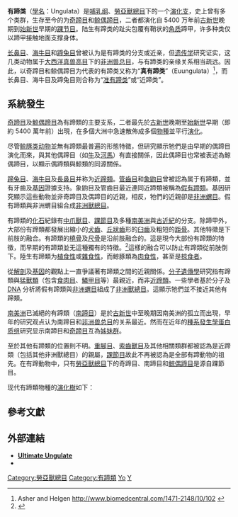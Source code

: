 {{Automatic Taxobox
| fossil_range = {{fossilrange|Thanetian|recent|earliest=66|[[古新世|古新世]] → 現代}}
| image = Zebras chobe national park.jpg
| image_alt = 250px
| image_caption = [[博茨瓦納|博茨瓦納]]喬貝國家公園的[[平原斑馬|平原斑馬]]<br>與[[高角羚|高角羚]]
| taxon = Ungulata
| authority = [[卡尔·林奈|Linnaeus]], 1766 
| display_parents = 4
| subdivision_ranks = 下級分類
| subdivision = 
* 演化支 Mesaxonia
** [[滅絕|†]][[伪齿兽科|伪齿兽科]] Phenacodontidae
** [[滅絕|†]][[炭丘齿兽科|炭丘齿兽科]] Anthracobunidae
** [[滅絕|†]][[南蹄目|南蹄目]] Meridiungulata<ref name="Welker2015">{{cite journal | title = Ancient proteins resolve the evolutionary history of Darwin's South American ungulates | doi = 10.1038/nature14249 | date = 18 March 2015 | volume = 522 | issue = 7554 | journal = Nature | pages = 81–84 | pmid = 25799987 | last1 = Welker | first1 = F | last2 = Collins | first2 = MJ | last3 = Thomas | first3 = JA | last4 = Wadsley | first4 = M | last5 = Brace | first5 = S | last6 = Cappellini | first6 = E | last7 = Turvey | first7 = ST | last8 = Reguero | first8 = M | last9 = Gelfo | first9 = JN | last10 = Kramarz | first10 = A | last11 = Burger | first11 = J | last12 = Thomas-Oates | first12 = J | last13 = Ashford | first13 = DA | last14 = Ashton | first14 = PD | last15 = Rowsell | first15 = K | last16 = Porter | first16 = DM | last17 = Kessler | first17 = B | last18 = Fischer | first18 = R | last19 = Baessmann | first19 = C | last20 = Kaspar | first20 = S | last21 = Olsen | first21 = JV | last22 = Kiley | first22 = P | last23 = Elliott | first23 = JA | last24 = Kelstrup | first24 = CD | last25 = Mullin | first25 = V | last26 = Hofreiter | first26 = M | last27 = Willerslev | first27 = E | last28 = Hublin | first28 = JJ | last29 = Orlando | first29 = L | last30 = Barnes | first30 = I | last31 = MacPhee | first31 = RD | bibcode = 2015Natur.522...81W | url = http://eprints.whiterose.ac.uk/91438/1/Welker_postprint.docx | access-date = 2020-08-13 | archive-date = 2020-09-07 | archive-url = https://web.archive.org/web/20200907171726/http://eprints.whiterose.ac.uk/91438/1/Welker_postprint.docx | dead-url = no }}</ref>
*** [[滅絕|†]][[滑距骨目|滑距骨目]] Litopterna
*** [[滅絕|†]][[南方有蹄目|南方有蹄目]] Notoungulata
*** [[滅絕|†]][[异蹄目|异蹄目]] Xenungulata
*** [[地位未定|?]][[滅絕|†]][[焦獸目|焦獸目]] Pyrotheria
*** [[地位未定|?]][[滅絕|†]][[閃獸目|閃獸目]] Astrapotheria
** [[奇蹄目|奇蹄目]] Perissodactyla
** [[滅絕|†]][[恐角目|恐角目]] Dinocerata<ref name="Berger-Benjamin">{{cite conference |last=Burger |first=Benjamin J. |date=15 October 2015 |title=The Systematic Position of the Saber-Toothed and Horned Giants of the Eocene: The Uintatheres (Order Dinocerata) |url=http://www.benjamin-burger.org/wp-content/uploads/2019/12/SVP-Poster-Ben-Burger-2015.pdf |location=Dallas |conference=Society of Vertebrate Paleontology 75th Annual Meeting |access-date=20 February 2020 |archive-date=2020-02-20 |archive-url=https://web.archive.org/web/20200220082029/http://www.benjamin-burger.org/wp-content/uploads/2019/12/SVP-Poster-Ben-Burger-2015.pdf |dead-url=no }} [http://vertpaleo.org/PDFS/SVP-2015-Program-and-Abstract-Book-9-22-2015.aspx Conference abstract (p. 99)] {{Wayback|url=http://vertpaleo.org/PDFS/SVP-2015-Program-and-Abstract-Book-9-22-2015.aspx |date=20191224042705 }}. Explanation and conclusions: {{youtube|B6lmLo14Cc0|Episode 17: Systematic position of the Uintatheres (Order Dinocerata)}}.</ref>
* 演化支 Paraxonia
** [[滅絕|†]][[熊犬科|熊犬科]] Arctocyonidae
** [[滅絕|†]][[中爪獸目|中爪獸目]] Mesonychia
** [[偶蹄目|偶蹄目]] Artiodactyla<br>{{small|（或 [[鯨偶蹄目|鯨偶蹄目]] Cetartiodactyla）}}
}}
'''有蹄类'''（[[學名|學名]]：Ungulata）是[[哺乳纲|哺乳纲]]、[[勞亞獸總目|勞亞獸總目]]下的一个[[演化支|演化支]]，史上曾有多个类群，生存至今的为[[奇蹄目|奇蹄目]]和[[鲸偶蹄目|鲸偶蹄目]]，二者都演化自 5400 万年前[[古新世|古新世]]晚期到[[始新世|始新世]]早期的[[踝节目|踝节目]]。陆生有蹄类的趾尖包覆有鞘状的[[角蛋白|角质]]蹄甲，许多种类仅以蹄甲接触地面支撑身体。

[[长鼻目|长鼻目]]、[[海牛目|海牛目]]和[[蹄兔目|蹄兔目]]曾被认为是有蹄类的分支或近亲，但[[遗传学|遗传学]]研究证实，这几类动物属于[[大西洋真兽高目|大西洋真兽高目]]下的[[非洲兽总目|非洲兽总目]]，与有蹄类的亲缘关系相当疏远。因此，以奇蹄目和鲸偶蹄目为代表的有蹄类又称为“'''真有蹄类'''”（Euungulata）<ref>Asher and Helgen http://www.biomedcentral.com/1471-2148/10/102 {{Wayback|url=http://www.biomedcentral.com/1471-2148/10/102 |date=20150923190949 }}</ref>，而长鼻目、海牛目及蹄兔目则合称为“[[近蹄類|准有蹄类]]”或“近蹄类”。

== 系統發生 ==
[[奇蹄目|奇蹄目]]及[[鯨偶蹄目|鯨偶蹄目]]為有蹄類的主要支系，二者最先於[[古新世|古新世]]晚期至[[始新世|始新世]]早期（即約 5400 萬年前）出現，在多個大洲中急速散佈成多個[[物種|物種]]並平行[[演化|演化]]。

尽管[[鯨豚類|鲸豚类动物]]並無有蹄類最普遍的形態特徵，但研究顯示牠們是由早期的偶蹄目演化而來，與其他偶蹄目（如[[牛|牛]]及[[河馬|河馬]]）有直接關係，因此偶蹄目也常被表述為鯨偶蹄目，以顯示偶蹄類與鯨類的同源關係。

[[蹄兔目|蹄兔目]]、[[海牛目|海牛目]]及[[長鼻目|長鼻目]]并称为[[近蹄類|近蹄類]]。[[管齒目|管齒目]]和[[象鼩目|象鼩目]]曾被認為属于有蹄類，並有牙齒及[[基因|基因]]證據支持。象鼩目及管齒目最近連同近蹄類被稱為[[假有蹄類|假有蹄類]]。基因研究顯示這些動物並非奇蹄目及偶蹄目的近親，相反，牠們的近親卻是[[非洲蝟目|非洲蝟目]]。假有蹄類與非洲蝟目組合成[[非洲獸總目|非洲獸總目]]。

有蹄類的[[化石|化石]]紀錄有[[中爪獸目|中爪獸目]]、[[踝節目|踝節目]]及多種[[南美洲|南美洲]]與[[古近紀|古近紀]]的分支。除蹄甲外，大部份有蹄類都發展出縮小的[[犬齒|犬齒]]、[[丘狀齒|丘狀齒]]形的[[臼齒|臼齒]]及粗短的[[距骨|距骨]]。其他特徵是下前肢的融合。有蹄類的[[橈骨|橈骨]]及[[尺骨|尺骨]]是沿前肢融合的。這是現今大部份有蹄類的特徵，而早期的有蹄類並无這種獨有的特徵。<ref name=christine1998>{{Cite book en|author=Christine M. Janis, Kathleen M. Scott, and Louis L. Jacobs|title=Evolution of Tertiary Mammals of North America Volume 1|location=Cambridge|publisher=Cambridge University Press|year=1998|pages=322-323}}</ref>這樣的融合可以防止有蹄類從前肢倒下。陸生有蹄類为[[植食性|植食性]]或[[雜食性|雜食性]]，而鯨豚類為[[肉食性|肉食性]]，甚至是[[掠食者|掠食者]]。

從[[解剖|解剖]]及[[基因|基因]]的觀點上一直爭議著有蹄類之間的近親關係。[[分子|分子]][[遺傳學|遺傳學]]研究指有蹄類與[[猛獸類|猛獸類]]（包含[[食肉目|食肉目]]、[[鱗甲目|鱗甲目]]等）最親近，而非[[近蹄類|近蹄類]]。一些學者基於分子及 [[DNA|DNA]] 分析將假有蹄類與[[非洲蝟目|非洲蝟目]]組成了[[非洲獸總目|非洲獸總目]]。這顯示牠們並不接近其他有蹄類。

[[南美洲|南美洲]]已滅絕的有蹄類（[[南蹄目|南蹄目]]）是於[[古新世|古新世]]中至晚期因南美洲的孤立而出現，早年的研究观点认为南蹄目和[[非洲兽总目|非洲兽总目]]的关系最近。然而在近年的[[種系發生學|種系發生學]][[蛋白质组|蛋白质组]]研究显示南蹄目和[[奇蹄目|奇蹄目]]互為[[姊妹群|姊妹群]]。

至於其他有蹄類的位置則不明。[[重腳目|重腳目]]、[[索齒獸目|索齒獸目]]及其他相關類群都被認為是近蹄類（包括其他非洲獸總目）的親屬，[[踝節目|踝節目]]故此不再被認為是全部有蹄動物的祖先。在有蹄動物中，只有[[勞亞獸總目|勞亞獸總目]]下的奇蹄目、南蹄目和[[鯨偶蹄目|鯨偶蹄目]]是源自踝節目。

现代有蹄類物種的[[系统发育树|演化樹]]如下：

{{clade|style=font-size:100%
|label1='''有蹄類'''
|1={{Clade
    |label1=[[奇蹄目|奇蹄目]]
    |1={{Clade
        |label1=[[馬型亞目|馬型亞目]]
        |1=[[馬科|馬科]][[File:Equus_quagga_(white_background).jpg|50 px]]
        |label2=[[角型亞目|角型亞目]]
        |2={{Clade
            |1=[[貘科|貘科]][[File:Tapir_white_background.jpg|50 px]]
            |2=[[犀科|犀科]][[File:Rhino_white_background.jpg|50 px]]
          }} }}
    |label2=[[偶蹄目|偶蹄目]]
    |2={{Clade
        |label1=[[胼足亞目|胼足亞目]]
        |1=[[駱駝科|駱駝科]][[File:Cladogram_of_Cetacea_within_Artiodactyla_(Camelus_bactrianus).png|50 px]]
        |label2=[[全撰類|全撰類]]
        |2={{Clade
            |label1=[[豬形亞目|豬形亞目]]
            |1={{Clade
               |1=[[西貒科|西貒科]][[File:Pecari_tajacu_white_background.jpg|50 px]]
               |2=[[豬科|豬科]][[File:Recherches_pour_servir_à_l'histoire_naturelle_des_mammifères_(Pl._80)_(white_background).jpg|50 px]]
               }}
            |label2=[[鯨反芻類|鯨反芻類]]
            |2={{Clade
               |label1=[[鯨河馬形亞目|鯨河馬形亞目]]
                  |1={{Clade
                      |1=[[河馬科|河馬科]][[File:Hippopotamus-PSF-Oksmith.svg|50 px]]
                      |2={{Clade 
                          |label1=[[鯨豚類|鯨下目]]
                          |1={{Clade 
                             |label1=[[鬚鯨|鬚鯨小目]]
                             |1={{Clade
                                |1=[[露脊鯨科|露脊鯨科]][[File:Balaena_mysticetus_NOAA.jpg|50 px]]
                                |2={{Clade
                                    |1=[[小露脊鯨科|小露脊鯨科]][[File:Caperea_marginata_3_flipped.jpg|50 px]]
                                    |2={{Clade
                                       |1=[[灰鯨科|灰鯨科]][[File:Eschrichtius_robustus_NOAA.jpg|50 px]]
                                       |2=[[鬚鯨科|鬚鯨科]] [[File:Megaptera_novaeangliae_NOAA.jpg|50 px]]}} }} }}
                             |label2=[[齒鯨|齒鯨小目]]
                             |2={{Clade
                                |1={{Clade
                                   |1=[[小抹香鯨科|小抹香鯨科]]
                                   |2=[[抹香鯨科|抹香鯨科]][[File:Physeter_macrocephalus_NOAA.jpg|50 px]]
                                   }}
                                |2={{Clade 
                                   |1=[[恆河豚科|恆河豚科]] 
                                   |2={{Clade
                                     |1=[[喙鯨科|喙鯨科]][[File:Ziphius_cavirostris_NOAA.jpg|50 px]]
                                     |2={{Clade
                                       |1=[[灭绝|†]][[白鱀豚科|白<nowiki>鱀</nowiki>豚科]][[File:Lipotes_vexillifer.png|50 px]]
                                       |2={{Clade 
                                         |1={{Clade
                                           |1=[[拉普拉塔河豚|拉河豚科]][[File:Pontoporia_blainvillei.jpg|50 px]]
                                           |2=[[亞河豚科|亞河豚科]]
                                           }}
                                         |2={{Clade
                                           |1=[[海豚科|海豚科]] [[File:Orcinus_orca_NOAA_2.jpg|50 px]]
                                           |2={{Clade
                                             |1=[[一角鯨科|獨角鯨科]] [[File:Delphinapterus_leucas_NOAA.jpg|50 px]]
                                             |2=[[鼠海豚科|鼠海豚科]] }} }} }} }} }} }} }} }} }} }}
               |label2=[[反芻亞目|反芻亞目]]
                  |2={{Clade
                      |1=[[鼷鹿科|鼷鹿科]][[File:Kantschil-drawing_white_background.jpg|50 px]]
                      |2={{Clade
                         |1=[[叉角羚科|叉角羚科]][[File:Antilocapra_white_background.jpg|50 px]]
                         |2={{Clade
                            |1=[[長頸鹿科|長頸鹿科]][[File:Giraffa_camelopardalis_Brockhaus_white_background.jpg|50 px]]
                            |2={{Clade
                               |1=[[鹿科|鹿科]][[File:The_deer_of_all_lands_(1898)_Hangul_white_background.png|50 px]]
                               |2={{Clade
                                  |1=[[麝科|麝科]][[File:Moschus_chrysogaster_white_background.jpg|50 px]]
                                  |2=[[牛科|牛科]][[File:Birds_and_nature_(1901)_(14562088237)_white_background.jpg|50 px]] }} }} }} }} }}
             }} }} }} }} }}

== 參考文獻 ==
{{Reflist}}

== 外部連結 ==
* [http://www.ultimateungulate.com/index.html '''Ultimate Ungulate'''] {{Wayback|url=http://www.ultimateungulate.com/index.html |date=20210126064411 }}
* {{Commons-inline|Ungulates}}
{{Mammals}}
{{Taxonbar|from=Q1231177}}
{{Authority control}}

[[Category:勞亞獸總目|Category:勞亞獸總目]]
[[Category:有蹄類|Category:有蹄類]]
[[Category:卡尔·林奈命名的生物分类|Yo]]
[[Category:1766年描述的分类群|Y]]